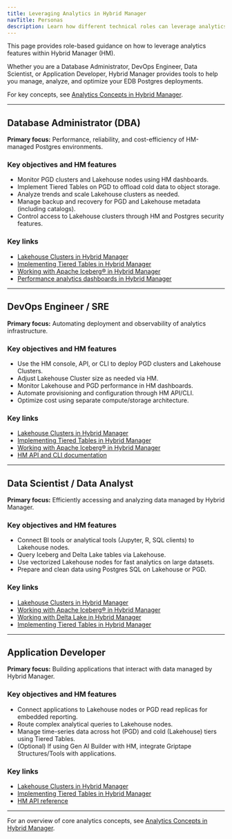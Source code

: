 ```yaml
---
title: Leveraging Analytics in Hybrid Manager
navTitle: Personas
description: Learn how different technical roles can leverage analytics features in Hybrid Manager to optimize data access, performance, and insights.
---
```


This page provides role-based guidance on how to leverage analytics features within Hybrid Manager (HM).

Whether you are a Database Administrator, DevOps Engineer, Data Scientist, or Application Developer, Hybrid Manager provides tools to help you manage, analyze, and optimize your EDB Postgres deployments.

For key concepts, see [Analytics Concepts in Hybrid Manager](analytics_concepts.mdx).

---

## Database Administrator (DBA)

**Primary focus:**
Performance, reliability, and cost-efficiency of HM-managed Postgres environments.

### Key objectives and HM features

- Monitor PGD clusters and Lakehouse nodes using HM dashboards.
- Implement Tiered Tables on PGD to offload cold data to object storage.
- Analyze trends and scale Lakehouse clusters as needed.
- Manage backup and recovery for PGD and Lakehouse metadata (including catalogs).
- Control access to Lakehouse clusters through HM and Postgres security features.

### Key links

- [Lakehouse Clusters in Hybrid Manager](../lakehouse.mdx)
- [Implementing Tiered Tables in Hybrid Manager](../tiered_tables.mdx)
- [Working with Apache Iceberg® in Hybrid Manager](../iceberg.mdx)
- [Performance analytics dashboards in Hybrid Manager](#)

---

## DevOps Engineer / SRE

**Primary focus:**
Automating deployment and observability of analytics infrastructure.

### Key objectives and HM features

- Use the HM console, API, or CLI to deploy PGD clusters and Lakehouse Clusters.
- Adjust Lakehouse Cluster size as needed via HM.
- Monitor Lakehouse and PGD performance in HM dashboards.
- Automate provisioning and configuration through HM API/CLI.
- Optimize cost using separate compute/storage architecture.

### Key links

- [Lakehouse Clusters in Hybrid Manager](../lakehouse.mdx)
- [Implementing Tiered Tables in Hybrid Manager](../tiered_tables.mdx)
- [Working with Apache Iceberg® in Hybrid Manager](../iceberg.mdx)
- [HM API and CLI documentation](#)

---

## Data Scientist / Data Analyst

**Primary focus:**
Efficiently accessing and analyzing data managed by Hybrid Manager.

### Key objectives and HM features

- Connect BI tools or analytical tools (Jupyter, R, SQL clients) to Lakehouse nodes.
- Query Iceberg and Delta Lake tables via Lakehouse.
- Use vectorized Lakehouse nodes for fast analytics on large datasets.
- Prepare and clean data using Postgres SQL on Lakehouse or PGD.

### Key links

- [Lakehouse Clusters in Hybrid Manager](../lakehouse.mdx)
- [Working with Apache Iceberg® in Hybrid Manager](../iceberg.mdx)
- [Working with Delta Lake in Hybrid Manager](../delta_lake.mdx)
- [Implementing Tiered Tables in Hybrid Manager](../tiered_tables.mdx)

---

## Application Developer

**Primary focus:**
Building applications that interact with data managed by Hybrid Manager.

### Key objectives and HM features

- Connect applications to Lakehouse nodes or PGD read replicas for embedded reporting.
- Route complex analytical queries to Lakehouse nodes.
- Manage time-series data across hot (PGD) and cold (Lakehouse) tiers using Tiered Tables.
- (Optional) If using Gen AI Builder with HM, integrate Griptape Structures/Tools with applications.

### Key links

- [Lakehouse Clusters in Hybrid Manager](../lakehouse.mdx)
- [Implementing Tiered Tables in Hybrid Manager](../tiered_tables.mdx)
- [HM API reference](#)

---

For an overview of core analytics concepts, see [Analytics Concepts in Hybrid Manager](analytics_concepts.mdx).

